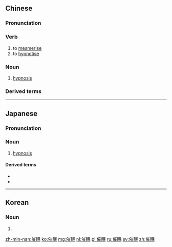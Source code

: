 ==Chinese==
{{zh-forms}}

===Pronunciation===
{{zh-pron
|m=cuīmián
|c=ceoi1 min4
|mn=chhui-bîn
|cat=v,n
}}

===Verb===
{{zh-verb}}

# to [[mesmerise]]
# to [[hypnotise]]

===Noun===
{{zh-noun}}

# [[hypnosis]]

===Derived terms===
{{zh-der|催眠曲|催眠術|催眠劑|催眠藥}}

----
==Japanese==
{{ja-kanjitab|さい|みん|yomi=o}}

===Pronunciation===
{{ja-pron|さいみん|y=o}}

===Noun===
{{ja-noun|さいみん}}

# [[hypnosis]]

====Derived terms====
* {{l/ja|催眠薬}}
* {{l/ja|催眠療法}}

----

==Korean==
{{ko-hanjatab}}

===Noun===
{{ko-noun|hj|hangeul=최면}}

# {{hanja form of|최면|}}

[[zh-min-nan:催眠]]
[[ko:催眠]]
[[mg:催眠]]
[[nl:催眠]]
[[pl:催眠]]
[[ru:催眠]]
[[sv:催眠]]
[[zh:催眠]]